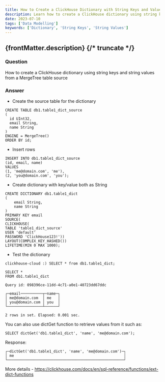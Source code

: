 ```yaml
---
title: How to Create a ClickHouse Dictionary with String Keys and Values
description: Learn how to create a ClickHouse dictionary using string keys and values from a MergeTree table as the source, with examples of setup and usage.
date: 2023-07-10
tags: ['Data Modelling']
keywords: ['Dictionary', 'String Keys', 'String Values']
---
```


{frontMatter.description}
{/* truncate */}
---

### Question

How to create a ClickHouse dictionary using string keys and string values from a MergeTree table source

### Answer

- Create the source table for the dictionary
```
CREATE TABLE db1.table1_dict_source
(
  id UInt32,
  email String,
  name String
)
ENGINE = MergeTree()
ORDER BY id;
```
- Insert rows
```
INSERT INTO db1.table1_dict_source
(id, email, name)
VALUES
(1, 'me@domain.com', 'me'),
(2, 'you@domain.com', 'you');
```
- Create  dictionary with key/value both as String
```
CREATE DICTIONARY db1.table1_dict
(
    email String,
    name String
)
PRIMARY KEY email
SOURCE(
CLICKHOUSE(
TABLE 'table1_dict_source'
USER 'default'
PASSWORD 'ClickHouse123!'))
LAYOUT(COMPLEX_KEY_HASHED())
LIFETIME(MIN 0 MAX 1000);
```

- Test the dictionary
```
clickhouse-cloud :) SELECT * from db1.table1_dict;

SELECT *
FROM db1.table1_dict

Query id: 098396ce-11dd-4c71-a0e1-40723dd67ddc

┌─email──────────┬─name─┐
│ me@domain.com  │ me   │
│ you@domain.com │ you  │
└────────────────┴──────┘

2 rows in set. Elapsed: 0.001 sec. 
```

You can also use dictGet function to retrieve values from it such as: 

```
SELECT dictGet('db1.table1_dict', 'name', 'me@domain.com');
```

Response:

```
┌─dictGet('db1.table1_dict', 'name', 'me@domain.com')─┐
│ me                                                  │
└─────────────────────────────────────────────────────┘
```

More details - https://clickhouse.com/docs/en/sql-reference/functions/ext-dict-functions
